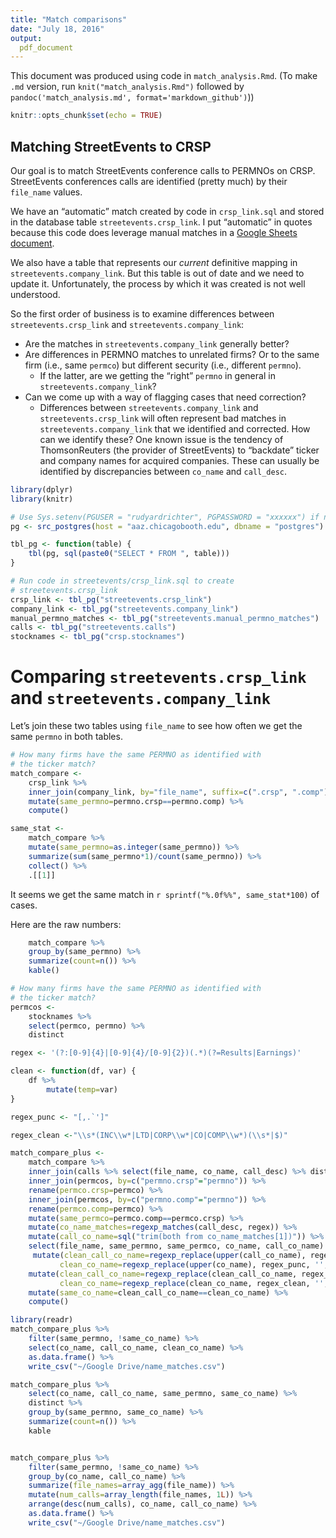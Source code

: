 ```yaml
---
title: "Match comparisons"
date: "July 18, 2016"
output:
  pdf_document
---
```


This document was produced using code in `match_analysis.Rmd`. (To make `.md` version, run `knit("match_analysis.Rmd")` followed by `pandoc('match_analysis.md', format='markdown_github')`))

```r
knitr::opts_chunk$set(echo = TRUE)
```

## Matching StreetEvents to CRSP

Our goal is to match StreetEvents conference calls to PERMNOs on CRSP.
StreetEvents conferences calls are identified (pretty much) by their `file_name` values.

We have an "automatic" match created by code in `crsp_link.sql` and stored in
the database table `streetevents.crsp_link`.
I put "automatic" in quotes because this code does leverage manual matches in a
[Google Sheets document](https://docs.google.com/spreadsheets/d/14F6zjJQZRsf5PonOfZ0GJrYubvx5e_eHMV_hCGe42Qg/).

We also have a table that represents our *current* definitive mapping in `streetevents.company_link`.
But this table is out of date and we need to update it.
Unfortunately, the process by which it was created is not well understood.

So the first order of business is to examine differences between
`streetevents.crsp_link` and `streetevents.company_link`:

- Are the matches in `streetevents.company_link` generally better?
- Are differences in PERMNO matches to unrelated firms? Or to the same firm (i.e., same `permco`) but different security (i.e., different `permno`).
    - If the latter, are we getting the "right" `permno` in general in  `streetevents.company_link`?
- Can we come up with a way of flagging cases that need correction?
    - Differences between  `streetevents.company_link` and `streetevents.crsp_link` will often represent bad matches in `streetevents.company_link` that we identified and corrected.
How can we identify these? One known issue is the tendency of ThomsonReuters (the provider of StreetEvents) to "backdate" ticker and company names for acquired companies. These can usually be identified by discrepancies between `co_name` and `call_desc`.

```r
library(dplyr)
library(knitr)
```

```r
# Use Sys.setenv(PGUSER = "rudyardrichter", PGPASSWORD = "xxxxxx") if necessary.
pg <- src_postgres(host = "aaz.chicagobooth.edu", dbname = "postgres")

tbl_pg <- function(table) {
    tbl(pg, sql(paste0("SELECT * FROM ", table)))
}

# Run code in streetevents/crsp_link.sql to create
# streetevents.crsp_link
crsp_link <- tbl_pg("streetevents.crsp_link")
company_link <- tbl_pg("streetevents.company_link")
manual_permno_matches <- tbl_pg("streetevents.manual_permno_matches")
calls <- tbl_pg("streetevents.calls")
stocknames <- tbl_pg("crsp.stocknames")
```

# Comparing `streetevents.crsp_link` and `streetevents.company_link`

Let's join these two tables using `file_name` to see how often we get the same
`permno` in both tables.

```r
# How many firms have the same PERMNO as identified with
# the ticker match?
match_compare <-
    crsp_link %>%
    inner_join(company_link, by="file_name", suffix=c(".crsp", ".comp")) %>%
    mutate(same_permno=permno.crsp==permno.comp) %>%
    compute()
```

```r
same_stat <-
    match_compare %>%
    mutate(same_permno=as.integer(same_permno)) %>%
    summarize(sum(same_permno*1)/count(same_permno)) %>%
    collect() %>%
    .[[1]]
```
It seems we get the same match in `r sprintf("%.0f%%", same_stat*100)` of cases.

Here are the raw numbers:
```r
    match_compare %>%
    group_by(same_permno) %>%
    summarize(count=n()) %>%
    kable()
```

```r
# How many firms have the same PERMNO as identified with
# the ticker match?
permcos <-
    stocknames %>%
    select(permco, permno) %>%
    distinct

regex <- '(?:[0-9]{4}|[0-9]{4}/[0-9]{2})(.*)(?=Results|Earnings)'

clean <- function(df, var) {
    df %>%
        mutate(temp=var)
}

regex_punc <- "[,.`']"

regex_clean <-"\\s*(INC\\w*|LTD|CORP\\w*|CO|COMP\\w*)(\\s*|$)"

match_compare_plus <-
    match_compare %>%
    inner_join(calls %>% select(file_name, co_name, call_desc) %>% distinct) %>%
    inner_join(permcos, by=c("permno.crsp"="permno")) %>%
    rename(permco.crsp=permco) %>%
    inner_join(permcos, by=c("permno.comp"="permno")) %>%
    rename(permco.comp=permco) %>%
    mutate(same_permco=permco.comp==permco.crsp) %>%
    mutate(co_name_matches=regexp_matches(call_desc, regex)) %>%
    mutate(call_co_name=sql("trim(both from co_name_matches[1])")) %>%
    select(file_name, same_permno, same_permco, co_name, call_co_name) %>%
     mutate(clean_call_co_name=regexp_replace(upper(call_co_name), regex_punc, '', 'g'),
           clean_co_name=regexp_replace(upper(co_name), regex_punc, '', 'g')) %>%
    mutate(clean_call_co_name=regexp_replace(clean_call_co_name, regex_clean, '', 'g'),
           clean_co_name=regexp_replace(clean_co_name, regex_clean, '', 'g')) %>%
    mutate(same_co_name=clean_call_co_name==clean_co_name) %>%
    compute()

library(readr)
match_compare_plus %>% 
    filter(same_permno, !same_co_name) %>% 
    select(co_name, call_co_name, clean_co_name) %>%
    as.data.frame() %>%
    write_csv("~/Google Drive/name_matches.csv")

match_compare_plus %>%
    select(co_name, call_co_name, same_permno, same_co_name) %>%
    distinct %>%
    group_by(same_permno, same_co_name) %>%
    summarize(count=n()) %>%
    kable


match_compare_plus %>% 
    filter(same_permno, !same_co_name) %>% 
    group_by(co_name, call_co_name) %>%
    summarize(file_names=array_agg(file_name)) %>%
    mutate(num_calls=array_length(file_names, 1L)) %>%
    arrange(desc(num_calls), co_name, call_co_name) %>%
    as.data.frame() %>%
    write_csv("~/Google Drive/name_matches.csv")
```
